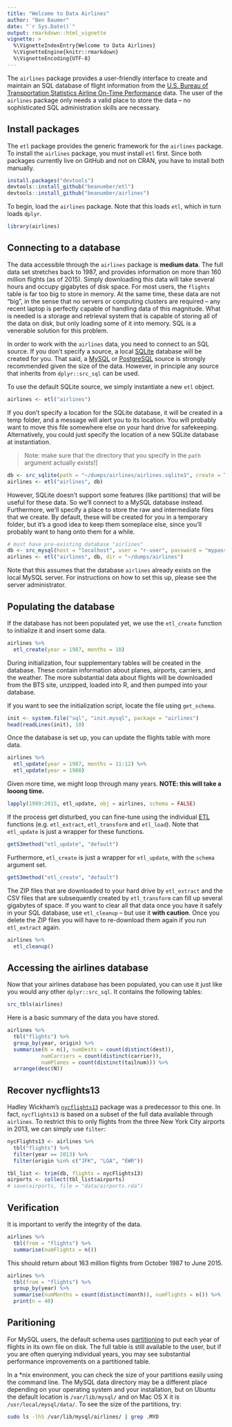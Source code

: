 ```yaml
---
title: "Welcome to Data Airlines"
author: "Ben Baumer"
date: "`r Sys.Date()`"
output: rmarkdown::html_vignette
vignette: >
  %\VignetteIndexEntry{Welcome to Data Airlines}
  %\VignetteEngine{knitr::rmarkdown}
  %\VignetteEncoding{UTF-8}
---
```


The `airlines` package provides a user-friendly interface to create and maintain an SQL database of flight information from the [U.S. Bureau of Transportation Statistics Airline On-Time Performance](http://www.transtats.bts.gov/DatabaseInfo.asp?DB_ID=120&Link=0) data. The user of the `airlines` package only needs a valid place to store the data -- no sophisticated SQL administration skills are necessary. 

## Install packages

The `etl` package provides the generic framework for the `airlines` package. To install the `airlines` package, you must install `etl` first. Since both packages currently live on GitHub and not on CRAN, you have to install both manually. 

```r
install.packages("devtools")
devtools::install_github("beanumber/etl")
devtools::install_github("beanumber/airlines")
```

To begin, load the `airlines` package. Note that this loads `etl`, which in turn loads `dplyr`. 

```r
library(airlines)
```

## Connecting to a database

The data accessible through the `airlines` package is **medium data**. The full data set stretches back to 1987, and provides information on more than 160 million flights (as of 2015). Simply downloading this data will take several hours and occupy gigabytes of disk space. For most users, the `flights` table is far too big to store in memory. At the same time, these data are not "big", in the sense that no servers or computing clusters are required -- any recent laptop is perfectly capable of handling data of this magnitude. What is needed is a storage and retrieval system that is capable of storing all of the data on disk, but only loading some of it into memory. SQL is a venerable solution for this problem. 

In order to work with the `airlines` data, you need to connect to an SQL source. If you don't specify a source, a local [SQLite](http://www.sqlite.org) database will be created for you. That said, a [MySQL](http://www.mysql.com) or [PostgreSQL](http://www.postgresql.com) source is strongly recommended given the size of the data. However, in principle any source that inherits from `dplyr::src_sql` can be used. 

To use the default SQLite source, we simply instantiate a new `etl` object. 

```r
airlines <- etl("airlines")
```

If you don't specify a location for the SQLite database, it will be created in a temp folder, and a message will alert you to its location. You will probably want to move this file somewhere else on your hard drive for safekeeping. Alternatively, you could just specify the location of a new SQLite database at instantiation. 

> Note: make sure that the directory that you specify in the `path` argument actually exists!]

```r
db <- src_sqlite(path = "~/dumps/airlines/airlines.sqlite3", create = TRUE)
airlines <- etl("airlines", db)
```

However, SQLite doesn't support some features (like partitions) that will be useful for these data. So we'll connect to a MySQL database instead. Furthermore, we'll specify a place to store the raw and intermediate files that we create. By default, these will be created for you in a temporary folder, but it's a good idea to keep them someplace else, since you'll probably want to hang onto them for a while. 

```r
# must have pre-existing database "airlines"
db <- src_mysql(host = "localhost", user = "r-user", password = "mypass", dbname = "airlines")
airlines <- etl("airlines", db, dir = "~/dumps/airlines")
```

Note that this assumes that the database `airlines` already exists on the local MySQL server. For instructions on how to set this up, please see the server administrator. 

## Populating the database

If the database has not been populated yet, we use the `etl_create` function to initialize it and insert some data. 

```r
airlines %>%
  etl_create(year = 1987, months = 10)
```

During initialization, four supplementary tables will be created in the database. These contain information about planes, airports, carriers, and the weather. The more substantial data about flights will be downloaded from the BTS site, unzipped, loaded into R, and then pumped into your database. 

If you want to see the initialization script, locate the file using `get_schema`. 

```r
init <- system.file("sql", "init.mysql", package = "airlines")
head(readLines(init), 10)
```

Once the database is set up, you can update the flights table with more data.  

```r
airlines %>%
  etl_update(year = 1987, months = 11:12) %>%
  etl_update(year = 1988)
```

Given more time, we might loop through many years. **NOTE: this will take a looong time.**

```r
lapply(1989:2015, etl_update, obj = airlines, schema = FALSE)
```

If the process get disturbed, you can fine-tune using the individual [ETL](https://github.com/beanumber/etl/blob/master/README.md) functions (e.g. `etl_extract`, `etl_transform` and `etl_load`). Note that `etl_update` is just a wrapper for these functions.

```r
getS3method("etl_update", "default")
```

Furthermore, `etl_create` is just a wrapper for `etl_update`, with the `schema` argument set.

```r
getS3method("etl_create", "default")
```

The ZIP files that are downloaded to your hard drive by `etl_extract` and the CSV files that are subsequently created by `etl_transform` can fill up several gigabytes of space. If you want to clear all that data once you have it safely in your SQL database, use `etl_cleanup` -- but use it **with caution**. Once you delete the ZIP files you will have to re-download them again if you run `etl_extract` again. 

```r
airlines %>%
  etl_cleanup()
```

## Accessing the airlines database

Now that your airlines database has been populated, you can use it just like you would any other `dplyr::src_sql`. It contains the following tables:

```r
src_tbls(airlines)
```

Here is a basic summary of the data you have stored. 

```r
airlines %>%
  tbl("flights") %>%
  group_by(year, origin) %>%
  summarise(N = n(), numDests = count(distinct(dest)), 
           numCarriers = count(distinct(carrier)), 
           numPlanes = count(distinct(tailnum))) %>%
  arrange(desc(N))
```

## Recover nycflights13

Hadley Wickham's [`nycflights13`](https://cran.r-project.org/web/packages/nycflights13/index.html) package was a predecessor to this one. In fact, `nycflights13` is based on a subset of the full data available through `airlines`. To restrict this to only flights from the three New York City airports in 2013, we can simply use `filter`:

```r
nycFlights13 <- airlines %>%
  tbl("flights") %>%
  filter(year == 2013) %>%
  filter(origin %in% c("JFK", "LGA", "EWR"))

tbl_list <- trim(db, flights = nycFlights13)
airports <- collect(tbl_list$airports)
# save(airports, file = "data/airports.rda")
```

## Verification

It is important to verify the integrity of the data. 

```r
airlines %>%
  tbl(from = "flights") %>%
  summarise(numFlights = n())
```

This should return about 163 million flights from October 1987 to June 2015. 

```r
airlines %>%
  tbl(from = "flights") %>%
  group_by(year) %>%
  summarise(numMonths = count(distinct(month)), numFlights = n()) %>%
  print(n = 40)
```

## Paritioning

For MySQL users, the default schema uses [partitioning](https://dev.mysql.com/doc/refman/5.7/en/partitioning.html) to put each year of flights in its own file on disk. The full table is still available to the user, but if you are often querying individual years, you may see substantial performance improvements on a partitioned table. 

In a *nix environment, you can check the size of your partitions easily using the command line. The MySQL data directory may be a different place depending on your operating system and your installation, but on Ubuntu the default location is `/var/lib/mysql/` and on Mac OS X it is `/usr/local/mysql/data/`. To see the size of the partitions, try:

```bash
sudo ls -lhS /var/lib/mysql/airlines/ | grep .MYD
```